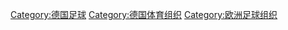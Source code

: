 [[Category:德国足球|Category:德国足球]]
[[Category:德国体育组织|Category:德国体育组织]]
[[Category:欧洲足球组织|Category:欧洲足球组织]]